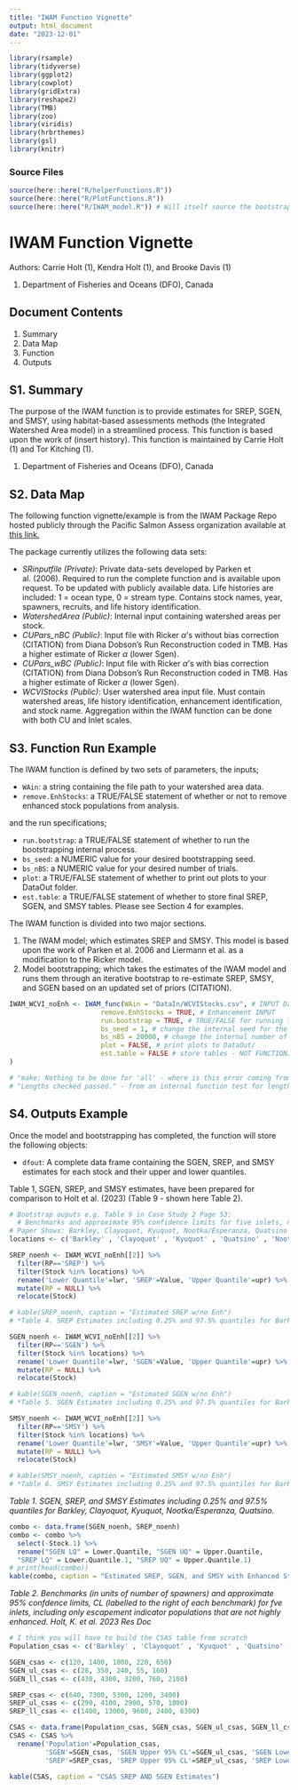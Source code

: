 ```yaml
---
title: "IWAM Function Vignette"
output: html_document
date: "2023-12-01"
---
```


```r
library(rsample)
library(tidyverse)
library(ggplot2)
library(cowplot)
library(gridExtra)
library(reshape2)
library(TMB)
library(zoo)
library(viridis)
library(hrbrthemes)
library(gsl)
library(knitr)
```

### Source Files

```r
source(here::here("R/helperFunctions.R"))
source(here::here("R/PlotFunctions.R"))
source(here::here("R/IWAM_model.R")) # Will itself source the bootstrap code through the function Get.LRP.bs()
```


# IWAM Function Vignette

Authors: Carrie Holt (1), Kendra Holt (1), and Brooke Davis (1)

(1) Department of Fisheries and Oceans (DFO), Canada

## Document Contents

1.  Summary
2.  Data Map
3.  Function
4.  Outputs

## S1. Summary

The purpose of the IWAM function is to provide estimates for SREP, SGEN, and SMSY, using habitat-based assessments methods (the Integrated Watershed Area model) in a streamlined process. This function is based upon the work of (insert history). This function is maintained by Carrie Holt (1) and Tor Kitching (1).

(1) Department of Fisheries and Oceans (DFO), Canada

## S2. Data Map

The following function vignette/example is from the IWAM Package Repo hosted publicly through the Pacific Salmon Assess organization available at [this link.](https://github.com/Pacific-salmon-assess/iwam-package)

The package currently utilizes the following data sets:

-   *SRinputfile (Private)*: Private data-sets developed by Parken et al. (2006). Required to run the complete function and is available upon request. To be updated with publicly available data. Life histories are included: 1 = ocean type, 0 = stream type. Contains stock names, year, spawners, recruits, and life history identification. 
-   *WatershedArea (Public)*: Internal input containing watershed areas per stock.
-   *CUPars_nBC (Public)*: Input file with Ricker $\alpha$'s without bias correction (CITATION) from Diana Dobson's Run Reconstruction coded in TMB. Has a higher estimate of Ricker $\alpha$ (lower Sgen).
-   *CUPars_wBC (Public)*: Input file with Ricker $\alpha$'s with bias correction (CITATION) from Diana Dobson's Run Reconstruction coded in TMB. Has a higher estimate of Ricker $\alpha$ (lower Sgen).
-   *WCVIStocks (Public)*: User watershed area input file. Must contain watershed areas, life history identification, enhancement identification, and stock name. Aggregation within the IWAM function can be done with both CU and Inlet scales.

## S3. Function Run Example

The IWAM function is defined by two sets of parameters, the inputs;

-  ```WAin```: a string containing the file path to your watershed area data.
-  ```remove.EnhStocks```: a TRUE/FALSE statement of whether or not to remove enhanced stock populations from analysis.

and the run specifications;

-  ```run.bootstrap```: a TRUE/FALSE statement of whether to run the bootstrapping internal process.
-  ```bs_seed```: a NUMERIC value for your desired bootstrapping seed.
-  ```bs_nBS```: a NUMERIC value for your desired number of trials.
-  ```plot```: a TRUE/FALSE statement of whether to print out plots to your DataOut folder.
-  ```est.table```: a TRUE/FALSE statement of whether to store final SREP, SGEN, and SMSY tables. Please see Section 4 for examples.

The IWAM function is divided into two major sections. 

1. The IWAM model; which estimates SREP and SMSY. This model is based upon the work of Parken et al. 2006 and Liermann et al. as a modification to the Ricker model.
2. Model bootstrapping; which takes the estimates of the IWAM model and runs them through an iterative bootstrap to re-estimate SREP, SMSY, and SGEN based on an updated set of priors (CITATION).

``` r
IWAM_WCVI_noEnh <- IWAM_func(WAin = "DataIn/WCVIStocks.csv", # INPUT Data
                       remove.EnhStocks = TRUE, # Enhancement INPUT
                       run.bootstrap = TRUE, # TRUE/FALSE for running the bootstrap process
                       bs_seed = 1, # change the internal seed for the bootstrap
                       bs_nBS = 20000, # change the internal number of trials for the bootstrap - 20000
                       plot = FALSE, # print plots to DataOut/
                       est.table = FALSE # store tables - NOT FUNCTIONING
)

# "make: Nothing to be done for 'all' - where is this error coming from?
# "Lengths checked passed." - from an internal function test for lengths after joins
```
## S4. Outputs Example

Once the model and bootstrapping has completed, the function will store the following objects:

- ```dfout```: A complete data frame containing the SGEN, SREP, and SMSY estimates for each stock and their upper and lower quantiles.

Table 1, SGEN, SREP, and SMSY estimates, have been prepared for comparison to Holt et al. (2023) (Table 9 - shown here Table 2).

```r
# Bootstrap ouputs e.g. Table 9 in Case Study 2 Page 53:
  # Benchmarks and approximate 95% confidence limits for five inlets, not enhanced
# Paper Shows: Barkley, Clayoquot, Kyuquot, Nootka/Esperanza, Quatsino
locations <- c('Barkley' , 'Clayoquot' , 'Kyuquot' , 'Quatsino' , 'Nootka/Esperanza')
```

```r
SREP_noenh <- IWAM_WCVI_noEnh[[2]] %>%
  filter(RP=='SREP') %>%
  filter(Stock %in% locations) %>%
  rename('Lower Quantile'=lwr, 'SREP'=Value, 'Upper Quantile'=upr) %>%
  mutate(RP = NULL) %>%
  relocate(Stock)

# kable(SREP_noenh, caption = "Estimated SREP w/no Enh")
# *Table 4. SREP Estimates including 0.25% and 97.5% quantiles for Barkley, Clayoquot, Kyuquot, Nootka/Esperanza, Quatsino.*
```

```r
SGEN_noenh <- IWAM_WCVI_noEnh[[2]] %>%
  filter(RP=='SGEN') %>%
  filter(Stock %in% locations) %>%
  rename('Lower Quantile'=lwr, 'SGEN'=Value, 'Upper Quantile'=upr) %>%
  mutate(RP = NULL) %>%
  relocate(Stock)

# kable(SGEN_noenh, caption = "Estimated SGEN w/no Enh")
# *Table 5. SGEN Estimates including 0.25% and 97.5% quantiles for Barkley, Clayoquot, Kyuquot, Nootka/Esperanza, Quatsino.*
```

```r
SMSY_noenh <- IWAM_WCVI_noEnh[[2]] %>%
  filter(RP=='SMSY') %>%
  filter(Stock %in% locations) %>%
  rename('Lower Quantile'=lwr, 'SMSY'=Value, 'Upper Quantile'=upr) %>%
  mutate(RP = NULL) %>%
  relocate(Stock)

# kable(SMSY_noenh, caption = "Estimated SMSY w/no Enh")
# *Table 6. SMSY Estimates including 0.25% and 97.5% quantiles for Barkley, Clayoquot, Kyuquot, Nootka/Esperanza, Quatsino.*
```

*Table 1. SGEN, SREP, and SMSY Estimates including 0.25% and 97.5% quantiles for Barkley, Clayoquot, Kyuquot, Nootka/Esperanza, Quatsino.*
``` r
combo <- data.frame(SGEN_noenh, SREP_noenh)
combo <- combo %>% 
  select(-Stock.1) %>%
  rename("SGEN LQ" = Lower.Quantile, "SGEN UQ" = Upper.Quantile,
  "SREP LQ" = Lower.Quantile.1, "SREP UQ" = Upper.Quantile.1)
# print(head(combo))
kable(combo, caption = "Estimated SREP, SGEN, and SMSY with Enhanced Stocks")
```

*Table 2. Benchmarks (in units of number of spawners) and approximate 95% confdence limits, CL (labelled to the right of each benchmark) for fve inlets, including only escapement indicator populations that are not highly enhanced. Holt, K. et al. 2023 Res Doc*
``` r
# I think you will have to build the CSAS table from scratch
Population_csas <- c('Barkley' , 'Clayoquot' , 'Kyuquot' , 'Quatsino' , 'Nootka/Esperanza')

SGEN_csas <- c(120, 1400, 1000, 220, 650)
SGEN_ul_csas <- c(28, 350, 240, 55, 160)
SGEN_ll_csas <- c(430, 4300, 3200, 760, 2100)

SREP_csas <- c(640, 7300, 5300, 1200, 3400)
SREP_ul_csas <- c(290, 4100, 2900, 570, 1800)
SREP_ll_csas <- c(1400, 13000, 9600, 2400, 6300)

CSAS <- data.frame(Population_csas, SGEN_csas, SGEN_ul_csas, SGEN_ll_csas, SREP_csas, SREP_ul_csas, SREP_ll_csas)
CSAS <- CSAS %>% 
  rename('Population'=Population_csas, 
         'SGEN'=SGEN_csas, 'SGEN Upper 95% CL'=SGEN_ul_csas, 'SGEN Lower 95% CL'=SGEN_ll_csas, 
         'SREP'=SREP_csas, 'SREP Upper 95% CL'=SREP_ul_csas, 'SREP Lower 95% CL'=SREP_ll_csas)

kable(CSAS, caption = "CSAS SREP AND SGEN Estimates")
```
